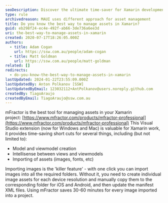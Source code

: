 ```yaml
---
seoDescription: Discover the ultimate time-saver for Xamarin development - mFractor! Import images with ease and save hours of manual work.
type: rule
archivedreason: MAUI uses different approach for asset management
title: Do you know the best way to manage assets in Xamarin?
guid: eb298f24-ec4e-492f-ab66-3de736a6ee3d
uri: the-best-way-to-manage-assets-in-xamarin
created: 2020-07-17T18:26:05.000Z
authors:
  - title: Adam Cogan
    url: https://ssw.com.au/people/adam-cogan
  - title: Matt Goldman
    url: https://ssw.com.au/people/matt-goldman
related: []
redirects:
  - do-you-know-the-best-way-to-manage-assets-in-xamarin
lastUpdated: 2024-01-22T23:55:09.000Z
lastUpdatedBy: Anton Polkanov [SSW]
lastUpdatedByEmail: 123032112+AntPolkanov@users.noreply.github.com
createdBy: TiagoAraujo
createdByEmail: TiagoAraujo@ssw.com.au
---
```


mFractor is the best tool for managing assets in your Xamarin project: [https://www.mfractor.com/products/mfractor-professional](https://www.mfractor.com/products/mfractor-professional)
This Visual Studio extension (now for Windows and Mac) is valuable for Xamarin work, it provides time-saving short cuts for several things, including (but not limited to):

- Model and viewmodel creation
- Intellisense between views and viewmodels
- Importing of assets (images, fonts, etc)

Importing images is the 'killer feature' - with one click you can import images into all the required folders. Without it, you need to create individual image assets for each device resolution and manually copy them to the corresponding folder for iOS and Android, and then update the manifest XML files. Using mFractor saves 30-60 minutes for every image imported into a project.
